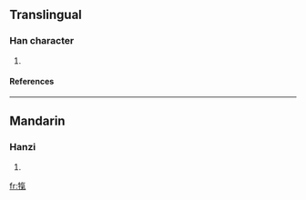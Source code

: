 ==Translingual==
===Han character===
{{Han char|rn=93|rad=牛|as=10|sn=14|four=|canj=竹手人弓木 (HQOND)}}
# {{defn|Han|sort=牛10}}
====References====
{{Han ref|kx=0703.140|dkj=20117|dj=1116.130|hdz=31817.050|uh=7294|ud=29332}}

----
==Mandarin==
===Hanzi===
{{cmn-hanzi|pin=[[xì]] (xi4)|wg=hsi<sup>4</sup>}}
# {{defn|Mandarin}}

[[fr:犔]]